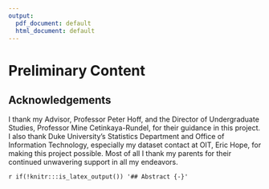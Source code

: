 ```yaml
---
output:
  pdf_document: default
  html_document: default
---
```

# Preliminary Content {-}

## Acknowledgements {-}

I thank my Advisor, Professor Peter Hoff, and the Director of Undergraduate Studies, Professor Mine Cetinkaya-Rundel, for their guidance in this project. I also thank Duke University's Statistics Department and Office of Information Technology, especially my dataset contact at OIT, Eric Hope, for making this project possible. Most of all I thank my parents for their continued unwavering support in all my endeavors. 

<!-- ## Abstract {-} -->

<!-- ## Preface {-} -->

<!-- This is an example of a thesis setup to use the reed thesis document class -->
<!-- (for LaTeX) and the R bookdown package, in general. -->

<!-- ## Dedication {-} -->

<!-- You can have a dedication here if you wish.  -->

`r if(!knitr:::is_latex_output()) '## Abstract {-}'`
